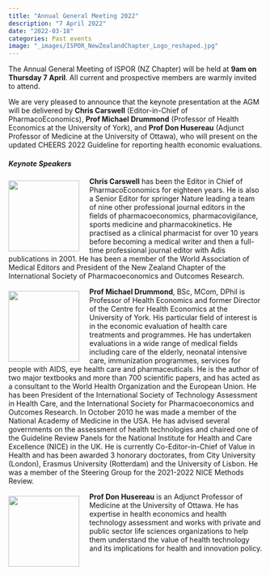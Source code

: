 ```yaml
---
title: "Annual General Meeting 2022"
description: "7 April 2022"
date: "2022-03-18"
categories: Past events
image: "_images/ISPOR_NewZealandChapter_Logo_reshaped.jpg"
---
```


The Annual General Meeting of ISPOR (NZ Chapter) will be held at **9am on Thursday 7 April**. All current and prospective members are warmly invited to attend.

We are very pleased to announce that the keynote presentation at the AGM will be delivered by **Chris Carswell** (Editor-in-Chief of PharmacoEconomics), **Prof Michael Drummond** (Professor of Health Economics at the University of York), and **Prof Don Husereau** (Adjunct Professor of Medicine at the University of Ottawa), who will present on the updated CHEERS 2022 Guideline for reporting health economic evaluations.

#### *Keynote Speakers*

<div>
<img src="_images/chris-carswell.jpg" style="float:left;margin-right:20px;margin-top:7px;height:140px;">

**Chris Carswell** has been the Editor in Chief of PharmacoEconomics for eighteen years. He is also a Senior Editor for springer Nature leading a team of nine other professional journal editors in the fields of pharmacoeconomics, pharmacovigilance, sports medicine and pharmacokinetics. He practised as a clinical pharmacist for over 10 years before becoming a medical writer and then a full-time professional journal editor with Adis publications in 2001. He has been a member of the World Association of Medical Editors and President of the New Zealand Chapter of the International Society of Pharmacoeconomics and Outcomes Research.
</div>

<div>
<img src="_images/michael-drummond.jpg" style="float:left;margin-right:20px;margin-top:7px;height:140px;">

**Prof Michael Drummond**, BSc, MCom, DPhil is Professor of Health Economics and former Director of the Centre for Health Economics at the University of York. His particular field of interest is in the economic evaluation of health care treatments and programmes. He has undertaken evaluations in a wide range of medical fields including care of the elderly, neonatal intensive care, immunization programmes, services for people with AIDS, eye health care and pharmaceuticals. He is the author of two major textbooks and more than 700 scientific papers, and has acted as a consultant to the World Health Organization and the European Union. He has been President of the International Society of Technology Assessment in Health Care, and the International Society for Pharmacoeconomics and Outcomes Research. In October 2010 he was made a member of the National Academy of Medicine in the USA. He has advised several governments on the assessment of health technologies and chaired one of the Guideline Review Panels for the National Institute for Health and Care Excellence (NICE) in the UK. He is currently Co-Editor-in-Chief of Value in Health and has been awarded 3 honorary doctorates, from City University (London), Erasmus University (Rotterdam) and the University of Lisbon. He was a member of the Steering Group for the 2021-2022 NICE Methods Review.
</div>

<div>
<img src="_images/don-husereau.jpg" style="float:left;margin-right:20px;margin-top:7px;height:140px;">

**Prof Don Husereau** is an Adjunct Professor of Medicine at the University of Ottawa. He has expertise in health economics and health technology assessment and works with private and public sector life sciences organizations to help them understand the value of health technology and its implications for health and innovation policy.
</div>

